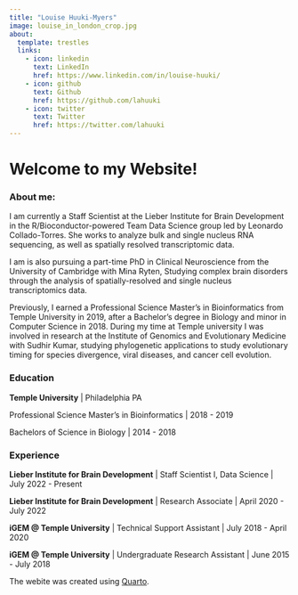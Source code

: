 ```yaml
---
title: "Louise Huuki-Myers"
image: louise_in_london_crop.jpg
about:
  template: trestles
  links:
    - icon: linkedin
      text: LinkedIn
      href: https://www.linkedin.com/in/louise-huuki/
    - icon: github
      text: Github
      href: https://github.com/lahuuki
    - icon: twitter
      text: Twitter
      href: https://twitter.com/lahuuki
---
```


# Welcome to my Website!

### About me:

I am currently a Staff Scientist at the Lieber Institute for Brain Development in the R/Bioconductor-powered Team Data Science group led by Leonardo Collado-Torres. She works to analyze bulk and single nucleus RNA sequencing, as well as spatially resolved transcriptomic data.

I am is also pursuing a part-time PhD in Clinical Neuroscience from the University of Cambridge with Mina Ryten, Studying complex brain disorders through the analysis of spatially-resolved and single nucleus transcriptomics data.

Previously, I earned a Professional Science Master’s in Bioinformatics from Temple University in 2019, after a Bachelor's degree in Biology and minor in Computer Science in 2018. During my time at Temple university I was involved in research at the Institute of Genomics and Evolutionary Medicine with Sudhir Kumar, studying phylogenetic applications to study evolutionary timing for species divergence, viral diseases, and cancer cell evolution.

### Education

**Temple University** \| Philadelphia PA

Professional Science Master's in Bioinformatics \| 2018 - 2019

Bachelors of Science in Biology \| 2014 - 2018

### Experience

**Lieber Institute for Brain Development** \| Staff Scientist I, Data Science \| July 2022 - Present

**Lieber Institute for Brain Development** \| Research Associate \| April 2020 - July 2022

**iGEM \@ Temple University** \| Technical Support Assistant \| July 2018 - April 2020

**iGEM \@ Temple University** \| Undergraduate Research Assistant \| June 2015 - July 2018

The webite was created using [Quarto](https://quarto.org/).
